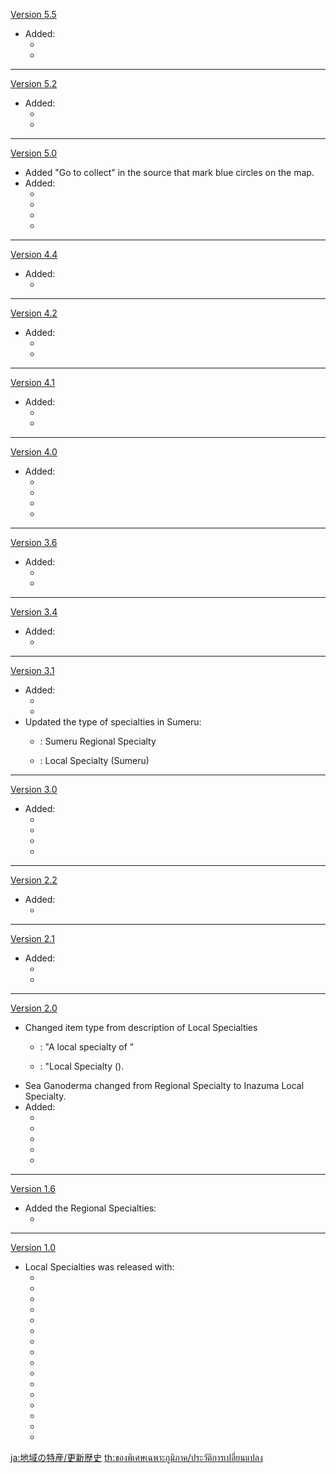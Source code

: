 {{Change History/Header}}
[[Version 5.5]]
* Added:
** {{Item|Dracolite|20}}
** {{Item|Skysplit Gembloom|20}}
----
[[Version 5.2]]
* Added:
** {{Item|Glowing Hornshroom|20}}
** {{Item|Withering Purpurbloom|20}}
----
[[Version 5.0]]
* Added "Go to collect" in the source that mark blue circles on the map.
* Added:
** {{Item|Brilliant Chrysanthemum|20}}
** {{Item|Quenepa Berry|20}}
** {{Item|Saurian Claw Succulent|20}}
** {{Item|Sprayfeather Gill|20}}
----
[[Version 4.4]]
* Added:
** {{Item|Clearwater Jade|20}}
----
[[Version 4.2]]
* Added:
** {{Item|Lakelight Lily|20}}
** {{Item|Spring of the First Dewdrop|20}}
----
[[Version 4.1]]
* Added:
** {{Item|Lumitoile|20}}
** {{Item|Subdetection Unit|20}}
----
[[Version 4.0]]
* Added:
** {{Item|Beryl Conch|20}}
** {{Item|Rainbow Rose|20}}
** {{Item|Romaritime Flower|20}}
** {{Item|Lumidouce Bell|20}}
----
[[Version 3.6]] 
* Added:
** {{Item|Mourning Flower|20}}
** {{Item|Trishiraite|20}}
----
[[Version 3.4]]
* Added:
** {{Item|Sand Grease Pupa|20}}
----
[[Version 3.1]]
* Added:
** {{Item|Henna Berry|20}}
** {{Item|Scarab|20}}
* Updated the type of specialties in Sumeru:
** {{Color|Old}}: Sumeru Regional Specialty
** {{Color|New}}: Local Specialty (Sumeru)
----
[[Version 3.0]]
* Added:
** {{Item|Kalpalata Lotus|20}}
** {{Item|Nilotpala Lotus|20}}
** {{Item|Padisarah|20}}
** {{Item|Rukkhashava Mushrooms|20}}
----
[[Version 2.2]]
* Added:
** {{Item|Fluorescent Fungus|20}}
----
[[Version 2.1]]
* Added:
** {{Item|Amakumo Fruit|20}}
** {{Item|Sango Pearl|20}}
----
[[Version 2.0]]
* Changed item type from description of Local Specialties
** {{Color|Old}}: "A local specialty of <Region>"
** {{Color|New}}: "Local Specialty (<Region>).
* Sea Ganoderma changed from Regional Specialty to Inazuma Local Specialty.
* Added:
** {{Item|Crystal Marrow|20}} 
** {{Item|Dendrobium|20}} 
** {{Item|Naku Weed|20}}
** {{Item|Onikabuto|20}} 
** {{Item|Sakura Bloom|20}}
----
[[Version 1.6]]
*Added the Regional Specialties:
**{{Item|Sea Ganoderma|20}}
----
[[Version 1.0]]
* Local Specialties was released with:
** {{Item|Calla Lily|20}}
** {{Item|Cecilia|20}} 
** {{Item|Cor Lapis|20}}
** {{Item|Dandelion Seed|20}} 
** {{Item|Glaze Lily|20}}
** {{Item|Jueyun Chili|20}}
** {{Item|Noctilucous Jade|20}}
** {{Item|Philanemo Mushroom|20}}
** {{Item|Qingxin|20}}
** {{Item|Silk Flower|20}}
** {{Item|Small Lamp Grass|20}}
** {{Item|Starconch|20}}
** {{Item|Valberry|20}}
** {{Item|Violetgrass|20}}
** {{Item|Windwheel Aster|20}}
** {{Item|Wolfhook|20}}
<noinclude>
[[ja:地域の特産/更新歴史]]
[[th:ของพิเศษเฉพาะภูมิภาค/ประวัติการเปลี่ยนแปลง]]
</noinclude>